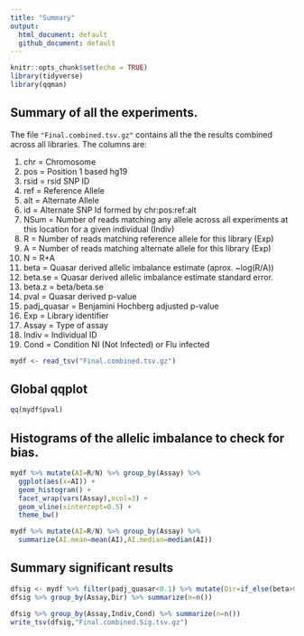 ```yaml
---
title: "Summary"
output: 
  html_document: default
  github_document: default
---
```


```r
knitr::opts_chunk$set(echo = TRUE)
library(tidyverse)
library(qqman)
```

## Summary of all the experiments. 

The file `"Final.combined.tsv.gz"` contains all the the results combined across all libraries. 
The columns are:

1. chr = Chromosome
2. pos = Position 1 based hg19
3. rsid = rsid SNP ID
4. ref = Reference Allele
5. alt = Alternate Allele 
6. id = Alternate SNP Id formed by chr:pos:ref:alt
7. NSum = Number of reads matching any allele across all experiments at this location for a given individual (Indiv)
8. R = Number of reads matching reference allele for this library (Exp)
9. A = Number of reads matching alternate allele for this library (Exp)
10. N = R+A
11. beta = Quasar derived allelic imbalance estimate (aprox. ~log(R/A))
12. beta.se = Quasar derived allelic imbalance estimate standard error.
13. beta.z = beta/beta.se 
14. pval = Quasar derived p-value 
15. padj_quasar = Benjamini Hochberg adjusted p-value
16. Exp = Library identifier 
17. Assay = Type of assay 
18. Indiv = Individual ID
19. Cond = Condition NI (Not Infected) or Flu infected

```r
mydf <- read_tsv("Final.combined.tsv.gz")
```

## Global qqplot

```r
qq(mydf$pval)
```


## Histograms of the allelic imbalance to check for bias. 

```r
mydf %>% mutate(AI=R/N) %>% group_by(Assay) %>% 
  ggplot(aes(x=AI)) +
  geom_histogram() + 
  facet_wrap(vars(Assay),ncol=3) + 
  geom_vline(xintercept=0.5) +
  theme_bw()

mydf %>% mutate(AI=R/N) %>% group_by(Assay) %>%
  summarize(AI.mean=mean(AI),AI.median=median(AI))
```




## Summary significant results

```r
dfsig <- mydf %>% filter(padj_quasar<0.1) %>% mutate(Dir=if_else(beta>0,"Ref","Alt","NA"))
dfsig %>% group_by(Assay,Dir) %>% summarize(n=n())
```


```r
dfsig %>% group_by(Assay,Indiv,Cond) %>% summarize(n=n())
write_tsv(dfsig,"Final.combined.Sig.tsv.gz")
```


